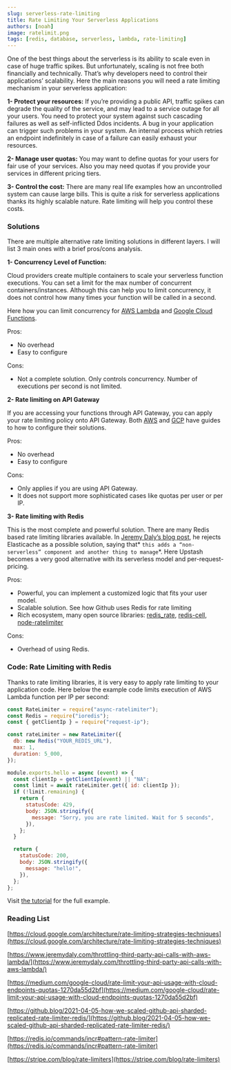 ```yaml
---
slug: serverless-rate-limiting
title: Rate Limiting Your Serverless Applications
authors: [noah]
image: ratelimit.png
tags: [redis, database, serverless, lambda, rate-limiting]
---
```


One of the best things about the serverless is its ability to scale even in case of huge traffic spikes. But unfortunately, scaling is not free both financially and technically. That’s why developers need to control their applications’ scalability. Here the main reasons you will need a rate limiting mechanism in your serverless application:

**1- Protect your resources:** If you’re providing a public API, traffic spikes can degrade the quality of the service, and may lead to a service outage for all your users. You need to protect your system against such cascading failures as well as self-inflicted Ddos incidents. A bug in your application can trigger such problems in your system. An internal process which retries an endpoint indefinitely in case of a failure can easily exhaust your resources.

**2- Manage user quotas:** You may want to define quotas for your users for fair use of your services. Also you may need quotas if you provide your services in different pricing tiers.

**3- Control the cost:** There are many real life examples how an uncontrolled system can cause large bills. This is quite a risk for serverless applications thanks its highly scalable nature. Rate limiting will help you control these costs.

### Solutions

There are multiple alternative rate limiting solutions in different layers. I will list 3 main ones with a brief pros/cons analysis.

**1- Concurrency Level of Function:**

Cloud providers create multiple containers to scale your serverless function executions. You can set a limit for the max number of concurrent containers/instances. Although this can help you to limit concurrency, it does not control how many times your function will be called in a second.

Here how you can limit concurrency for [AWS Lambda](https://aws.amazon.com/blogs/compute/managing-aws-lambda-function-concurrency/) and [Google Cloud Functions](https://cloud.google.com/functions/docs/max-instances#setting_max_instances_limits).

Pros:

- No overhead
- Easy to configure

Cons:

- Not a complete solution. Only controls concurrency. Number of executions per second is not limited.

**2- Rate limiting on API Gateway**

If you are accessing your functions through API Gateway, you can apply your rate limiting policy onto API Gateway. Both [AWS](https://docs.aws.amazon.com/apigateway/latest/developerguide/api-gateway-request-throttling.html) and [GCP](https://medium.com/google-cloud/rate-limit-your-api-usage-with-cloud-endpoints-quotas-1270da55d2bf) have guides to how to configure their solutions.

Pros:

- No overhead
- Easy to configure

Cons:

- Only applies if you are using API Gateway.
- It does not support more sophisticated cases like quotas per user or per IP.

**3- Rate limiting with Redis**

This is the most complete and powerful solution. There are many Redis based rate limiting libraries available. In [Jeremy Daly’s blog post](https://www.jeremydaly.com/throttling-third-party-api-calls-with-aws-lambda/), he rejects Elasticache as a possible solution, saying that* `this adds a “non-serverless” component and another thing to manage`*. Here Upstash becomes a very good alternative with its serverless model and per-request-pricing.

Pros:

- Powerful, you can implement a customized logic that fits your user model.
- Scalable solution. See how Github uses Redis for rate limiting
- Rich ecosystem, many open source libraries: [redis_rate](https://github.com/go-redis/redis_rate), [redis-cell](https://github.com/brandur/redis-cell), [node-ratelimiter](https://github.com/tj/node-ratelimiter)

Cons:

- Overhead of using Redis.

### Code: Rate Limiting with Redis

Thanks to rate limiting libraries, it is very easy to apply rate limiting to your application code. Here below the example code limits execution of AWS Lambda function per IP per second:

```javascript
const RateLimiter = require("async-ratelimiter");
const Redis = require("ioredis");
const { getClientIp } = require("request-ip");

const rateLimiter = new RateLimiter({
  db: new Redis("YOUR_REDIS_URL"),
  max: 1,
  duration: 5_000,
});

module.exports.hello = async (event) => {
  const clientIp = getClientIp(event) || "NA";
  const limit = await rateLimiter.get({ id: clientIp });
  if (!limit.remaining) {
    return {
      statusCode: 429,
      body: JSON.stringify({
        message: "Sorry, you are rate limited. Wait for 5 seconds",
      }),
    };
  }

  return {
    statusCode: 200,
    body: JSON.stringify({
      message: "hello!",
    }),
  };
};
```

Visit [the tutorial](/docs/tutorials/rate-limiting) for the full example.

### Reading List

[https://cloud.google.com/architecture/rate-limiting-strategies-techniques](https://cloud.google.com/architecture/rate-limiting-strategies-techniques)

[https://www.jeremydaly.com/throttling-third-party-api-calls-with-aws-lambda/](https://www.jeremydaly.com/throttling-third-party-api-calls-with-aws-lambda/)

[https://medium.com/google-cloud/rate-limit-your-api-usage-with-cloud-endpoints-quotas-1270da55d2bf](https://medium.com/google-cloud/rate-limit-your-api-usage-with-cloud-endpoints-quotas-1270da55d2bf)

[https://github.blog/2021-04-05-how-we-scaled-github-api-sharded-replicated-rate-limiter-redis/](https://github.blog/2021-04-05-how-we-scaled-github-api-sharded-replicated-rate-limiter-redis/)

[https://redis.io/commands/incr#pattern-rate-limiter](https://redis.io/commands/incr#pattern-rate-limiter)

[https://stripe.com/blog/rate-limiters](https://stripe.com/blog/rate-limiters)
